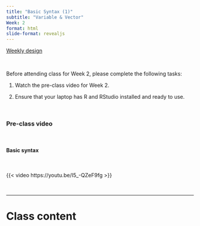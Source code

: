 ```yaml
---
title: "Basic Syntax (1)"
subtitle: "Variable & Vector" 
Week: 2
format: html
slide-format: revealjs
---
```


[Weekly design](https://changjunlee.com/teaching/ds101/weekly/)

<br>

Before attending class for Week 2, please complete the following tasks:

1.  Watch the pre-class video for Week 2.

2.  Ensure that your laptop has R and RStudio installed and ready to use.

<br>

### Pre-class video

<br> 

#### Basic syntax

<br> 

{{< video https://youtu.be/I5_-QZeF9fg >}}

<br> 

---

# Class content


